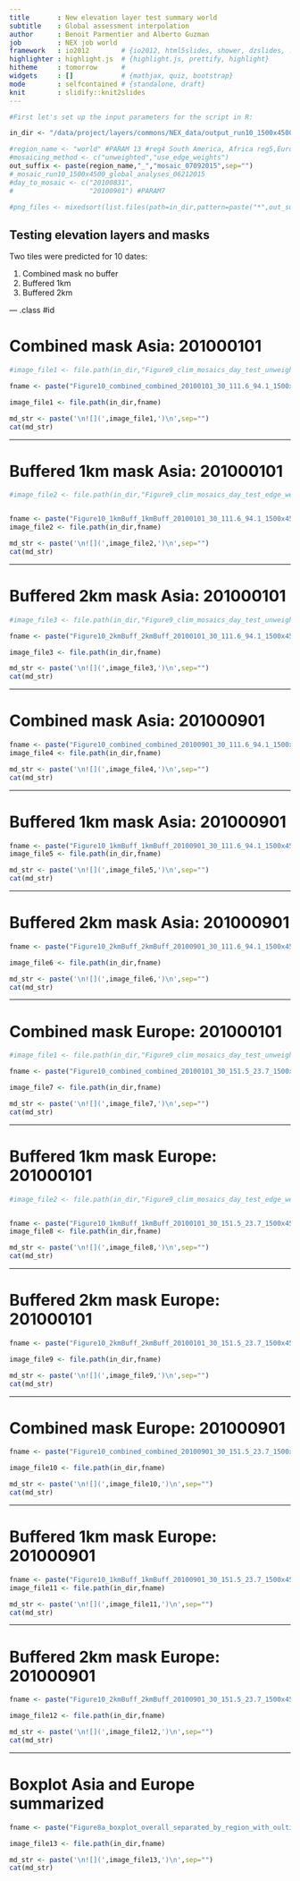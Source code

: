 ```yaml
---
title       : New elevation layer test summary world 
subtitle    : Global assessment interpolation
author      : Benoit Parmentier and Alberto Guzman
job         : NEX job world
framework   : io2012        # {io2012, html5slides, shower, dzslides, ...}
highlighter : highlight.js  # {highlight.js, prettify, highlight}
hitheme     : tomorrow      # 
widgets     : []            # {mathjax, quiz, bootstrap}
mode        : selfcontained # {standalone, draft}
knit        : slidify::knit2slides
---
```


```r

#First let's set up the input parameters for the script in R:

in_dir <- "/data/project/layers/commons/NEX_data/output_run10_1500x4500_global_analyses_pred_2010_testelev_07302015"

#region_name <- "world" #PARAM 13 #reg4 South America, Africa reg5,Europe reg2, North America reg1, Asia reg3
#mosaicing_method <- c("unweighted","use_edge_weights")
out_suffix <- paste(region_name,"_","mosaic_07092015",sep="") 
#_mosaic_run10_1500x4500_global_analyses_06212015
#day_to_mosaic <- c("20100831",
#                   "20100901") #PARAM7

#png_files <- mixedsort(list.files(path=in_dir,pattern=paste("*",out_suffix,".png",sep="")))

```

## Testing elevation layers and masks


Two tiles were predicted for 10 dates:

1. Combined mask no buffer
2. Buffered 1km
3. Buffered 2km


--- .class #id 

<!-- Limit image width and height -->
<style type="text/css">
img {     
  max-height: 560px;     
  max-width: 964px; 
}
</style>
 
<!-- Center image on slide -->
<script type="text/javascript" src="http://ajax.aspnetcdn.com/ajax/jQuery/jquery-1.7.min.js"></script>
<script type="text/javascript">
$(function() {     
  $("p:has(img)").addClass('centered'); 
});
</script>

# Combined mask Asia: 201000101

```r
#image_file1 <- file.path(in_dir,"Figure9_clim_mosaics_day_test_unweighted_20100831_world_mosaic_07092015")

fname <- paste("Figure10_combined_combined_20100101_30_111.6_94.1_1500x4500_run10_1500x4500_global_analyses_pred_2010_testelev_07302015.png")

image_file1 <- file.path(in_dir,fname)

```

```r
md_str <- paste('\n![](',image_file1,')\n',sep="") 
cat(md_str)
```

---

# Buffered 1km mask Asia: 201000101

```r
#image_file2 <- file.path(in_dir,"Figure9_clim_mosaics_day_test_edge_weighted_20100831_world_mosaic_07092015.png")


fname <- paste("Figure10_1kmBuff_1kmBuff_20100101_30_111.6_94.1_1500x4500_run10_1500x4500_global_analyses_pred_2010_testelev_07302015.png")
image_file2 <- file.path(in_dir,fname)

```

```r
md_str <- paste('\n![](',image_file2,')\n',sep="") 
cat(md_str)
```

---

# Buffered 2km mask Asia: 201000101

```r
#image_file3 <- file.path(in_dir,"Figure9_clim_mosaics_day_test_unweighted_20100901_world_mosaic_07092015.png")

fname <- paste("Figure10_2kmBuff_2kmBuff_20100101_30_111.6_94.1_1500x4500_run10_1500x4500_global_analyses_pred_2010_testelev_07302015.png")

image_file3 <- file.path(in_dir,fname)


```

```r
md_str <- paste('\n![](',image_file3,')\n',sep="") 
cat(md_str)
```

---

# Combined mask Asia: 201000901

```r

fname <- paste("Figure10_combined_combined_20100901_30_111.6_94.1_1500x4500_run10_1500x4500_global_analyses_pred_2010_testelev_07302015.png")
image_file4 <- file.path(in_dir,fname)

```

```r
md_str <- paste('\n![](',image_file4,')\n',sep="") 
cat(md_str)
```

---

# Buffered 1km mask Asia: 201000901

```r

fname <- paste("Figure10_1kmBuff_1kmBuff_20100901_30_111.6_94.1_1500x4500_run10_1500x4500_global_analyses_pred_2010_testelev_07302015.png")
image_file5 <- file.path(in_dir,fname)

```

```r
md_str <- paste('\n![](',image_file5,')\n',sep="") 
cat(md_str)
```

---

# Buffered 2km mask Asia: 201000901

```r

fname <- paste("Figure10_2kmBuff_2kmBuff_20100901_30_111.6_94.1_1500x4500_run10_1500x4500_global_analyses_pred_2010_testelev_07302015.png")

image_file6 <- file.path(in_dir,fname)

```

```r
md_str <- paste('\n![](',image_file6,')\n',sep="") 
cat(md_str)
```

---

# Combined mask Europe: 201000101

```r
#image_file1 <- file.path(in_dir,"Figure9_clim_mosaics_day_test_unweighted_20100831_world_mosaic_07092015")

fname <- paste("Figure10_combined_combined_20100101_30_151.5_23.7_1500x4500_run10_1500x4500_global_analyses_pred_2010_testelev_07302015.png")

image_file7 <- file.path(in_dir,fname)

```

```r
md_str <- paste('\n![](',image_file7,')\n',sep="") 
cat(md_str)
```

---

# Buffered 1km mask Europe: 201000101

```r
#image_file2 <- file.path(in_dir,"Figure9_clim_mosaics_day_test_edge_weighted_20100831_world_mosaic_07092015.png")


fname <- paste("Figure10_1kmBuff_1kmBuff_20100101_30_151.5_23.7_1500x4500_run10_1500x4500_global_analyses_pred_2010_testelev_07302015.png")
image_file8 <- file.path(in_dir,fname)

```

```r
md_str <- paste('\n![](',image_file8,')\n',sep="") 
cat(md_str)
```

---

# Buffered 2km mask Europe: 201000101

```r

fname <- paste("Figure10_2kmBuff_2kmBuff_20100101_30_151.5_23.7_1500x4500_run10_1500x4500_global_analyses_pred_2010_testelev_07302015.png")

image_file9 <- file.path(in_dir,fname)


```

```r
md_str <- paste('\n![](',image_file9,')\n',sep="") 
cat(md_str)
```
---

# Combined mask Europe: 201000901

```r

fname <- paste("Figure10_combined_combined_20100901_30_151.5_23.7_1500x4500_run10_1500x4500_global_analyses_pred_2010_testelev_07302015.png")

image_file10 <- file.path(in_dir,fname)

```

```r
md_str <- paste('\n![](',image_file10,')\n',sep="") 
cat(md_str)
```

---

# Buffered 1km mask Europe: 201000901

```r

fname <- paste("Figure10_1kmBuff_1kmBuff_20100901_30_151.5_23.7_1500x4500_run10_1500x4500_global_analyses_pred_2010_testelev_07302015.png")
image_file11 <- file.path(in_dir,fname)

```

```r
md_str <- paste('\n![](',image_file11,')\n',sep="") 
cat(md_str)
```

---

# Buffered 2km mask Europe: 201000901

```r

fname <- paste("Figure10_2kmBuff_2kmBuff_20100901_30_151.5_23.7_1500x4500_run10_1500x4500_global_analyses_pred_2010_testelev_07302015.png")

image_file12 <- file.path(in_dir,fname)


```

```r
md_str <- paste('\n![](',image_file12,')\n',sep="") 
cat(md_str)
```

---

# Boxplot Asia and Europe summarized

```r

fname <- paste("Figure8a_boxplot_overall_separated_by_region_with_oultiers_NA_run10_1500x4500_global_analyses_pred_2010_testelev_07302015.png")

image_file13 <- file.path(in_dir,fname)


```
```r
md_str <- paste('\n![](',image_file13,')\n',sep="") 
cat(md_str)
```

